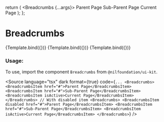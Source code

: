 
<Meta title="Navigation/Breadcrumbs" component={Breadcrumbs} />

  return (
    <Breadcrumbs {...args}>
      <BreadcrumbsItem disabled={isDisabled} href="#">
        Parent Page
      </BreadcrumbsItem>
      <BreadcrumbsItem href="#">Sub-Parent Page</BreadcrumbsItem>
      <BreadcrumbsItem isActive>Current Page</BreadcrumbsItem>
    </Breadcrumbs>
  );
};

# Breadcrumbs

<Canvas isColumn>
  <Story name="Base" args={{}}>
    {Template.bind({})}
  </Story>
  <Story name="With Disabled Item" args={{ isDisabled: true }}>
    {Template.bind({})}
  </Story>
  <Story name="With Trailing Separator" args={{ showTrailingSeparator: true }}>
    {Template.bind({})}
  </Story>
</Canvas>

<ArgsTable of={Breadcrumbs} />

### Usage:

To use, import the component `Breadcrumbs` from `@nilfoundation/ui-kit`.

<Source
  language="tsx"
  dark
  format={true}
  code={`
        ...
        <Breadcrumbs>
          <BreadcrumbsItem href="#">Parent Page</BreadcrumbsItem>
          <BreadcrumbsItem href="#">Sub-Parent Page</BreadcrumbsItem>
          <BreadcrumbsItem isActive>Current Page</BreadcrumbsItem>
        </Breadcrumbs>
        // With disabled item
        <Breadcrumbs>
          <BreadcrumbsItem disabled href="#">Parent Page</BreadcrumbsItem>
          <BreadcrumbsItem href="#">Sub-Parent Page</BreadcrumbsItem>
          <BreadcrumbsItem isActive>Current Page</BreadcrumbsItem>
        </Breadcrumbs>
  `}
/>
